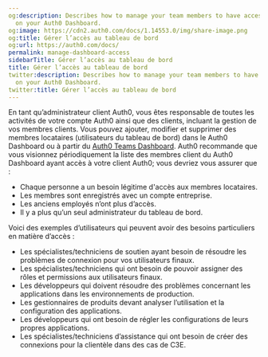 ```yaml
---
og:description: Describes how to manage your team members to have access permissions
  on your Auth0 Dashboard.
og:image: https://cdn2.auth0.com/docs/1.14553.0/img/share-image.png
og:title: Gérer l’accès au tableau de bord
og:url: https://auth0.com/docs/
permalink: manage-dashboard-access
sidebarTitle: Gérer l’accès au tableau de bord
title: Gérer l’accès au tableau de bord
twitter:description: Describes how to manage your team members to have access permissions
  on your Auth0 Dashboard.
twitter:title: Gérer l’accès au tableau de bord
---
```


En tant qu’administrateur client Auth0, vous êtes responsable de toutes les activités de votre compte Auth0 ainsi que des clients, incluant la gestion de vos membres clients. Vous pouvez ajouter, modifier et supprimer des membres locataires (utilisateurs du tableau de bord) dans le Auth0 Dashboard ou à partir du [Auth0 Teams Dashboard](/auth0-teams/tenant-member-management). Auth0 recommande que vous visionnez périodiquement la liste des membres client du Auth0 Dashboard ayant accès à votre client Auth0; vous devriez vous assurer que :

* Chaque personne a un besoin légitime d'accès aux membres locataires.
* Les membres sont enregistrés avec un compte entreprise.
* Les anciens employés n’ont plus d’accès.
* Il y a plus qu’un seul administrateur du tableau de bord.



Voici des exemples d’utilisateurs qui peuvent avoir des besoins particuliers en matière d’accès :

* Les spécialistes/techniciens de soutien ayant besoin de résoudre les problèmes de connexion pour vos utilisateurs finaux.
* Les spécialistes/techniciens qui ont besoin de pouvoir assigner des rôles et permissions aux utilisateurs finaux.
* Les développeurs qui doivent résoudre des problèmes concernant les applications dans les environnements de production.
* Les gestionnaires de produits devant analyser l’utilisation et la configuration des applications.
* Les développeurs qui ont besoin de régler les configurations de leurs propres applications.
* Les spécialistes/techniciens d’assistance qui ont besoin de créer des connexions pour la clientèle dans des cas de C3E.